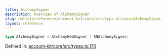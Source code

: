 ```yaml
---
title: AlchemySigner
description: Overview of AlchemySigner
slug: wallets/reference/account-kit/core/src/type-aliases/AlchemySigner
layout: reference
---
```


```ts
type AlchemySigner = AlchemyWebSigner | RNAlchemySigner;
```

Defined in: [account-kit/core/src/types.ts:170](https://github.com/alchemyplatform/aa-sdk/blob/5b9429f0f16dcd4ff822527b8de589e19e88faa7/account-kit/core/src/types.ts#L170)
